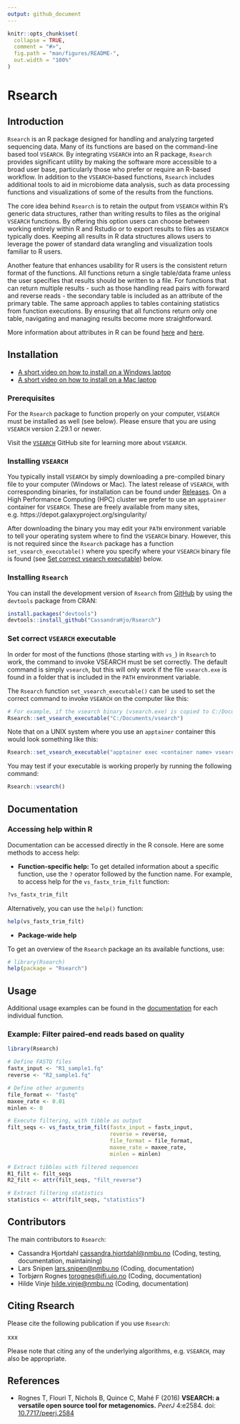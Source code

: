 ```yaml
---
output: github_document
---
```


```r
knitr::opts_chunk$set(
  collapse = TRUE,
  comment = "#>",
  fig.path = "man/figures/README-",
  out.width = "100%"
)
```

# Rsearch

## Introduction

`Rsearch` is an R package designed for handling and analyzing targeted sequencing data. Many of its functions are based on the command-line based tool `VSEARCH`. By integrating `VSEARCH` into an R package, `Rsearch` provides significant utility by making the software more accessible to a broad user base, particularly those who prefer or require an R-based workflow. In addition to the `VSEARCH`-based functions, `Rsearch` includes additional tools to aid in microbiome data analysis, such as data processing functions and visualizations of some of the results from the functions. 

The core idea behind `Rsearch` is to retain the output from `VSEARCH` within R's generic data structures, rather than writing results to files as the original `VSEARCH` functions. By offering this option users can choose between working entirely within R and Rstudio or to export results to files as `VSEARCH` typically does. Keeping all results in R data structures allows users to leverage the power of standard data wrangling and visualization tools familiar to R users. 

Another feature that enhances usability for R users is the consistent return format of the functions. All functions return a single table/data frame unless the user specifies that results should be written to a file. For functions that can return multiple results - such as those handling read pairs with forward and reverse reads - the secondary table is included as an attribute of the primary table. The same approach applies to tables containing statistics from function executions. By ensuring that all functions return only one table, navigating and managing results become more straightforward. 

More information about attributes in R can be found [here](https://www.r-bloggers.com/2020/10/attributes-in-r/) and [here](https://www.rdocumentation.org/packages/base/versions/3.6.2/topics/attributes).

## Installation

* [A short video on how to install on a Windows laptop](https://youtu.be/vxcQHTbcDss?si=QYPSliQum6ZjV6Ps){target="blank"}
* [A short video on how to install on a Mac laptop](){target="blank"}


### Prerequisites

For the `Rsearch` package to function properly on your computer, `VSEARCH` must be installed as well (see below). Please ensure that you are using `VSEARCH` version 2.29.1 or newer.

Visit the [`VSEARCH`](https://github.com/torognes/vsearch) GitHub site for learning more about `VSEARCH`.

### Installing `VSEARCH` 

You typically install `VSEARCH` by simply downloading a pre-compiled binary file to your computer (Windows or Mac). The latest release of `VSEARCH`, with corresponding binaries, for installation can be found under [Releases](https://github.com/torognes/vsearch/releases). On a High Performance Computing (HPC) cluster we prefer to use an `apptainer` container for `VSEARCH`. These are freely available from many sites, e.g. https://depot.galaxyproject.org/singularity/

After downloading the binary you may edit your `PATH` environment variable to tell your operating system where to find the `VSEARCH` binary. However, this is not required since the `Rsearch` package has a function  `set_vsearch_executable()` where you specify where your `VSEARCH` binary file is found (see [Set correct vsearch executable](#set-correct-vsearch-executable)) below.

### Installing `Rsearch`

You can install the development version of `Rsearch` from [GitHub](https://github.com/CassandraHjo/Rsearch) by using the `devtools` package from CRAN:

```r
install.packages("devtools")
devtools::install_github("CassandraHjo/Rsearch")
```

### Set correct `VSEARCH` executable

In order for most of the functions (those starting with `vs_`) in `Rsearch` to work, the command to invoke VSEARCH must be set correctly. The default command is simply `vsearch`, but this will only work if the file `vsearch.exe` is found in a folder that is included in the `PATH` environment variable. 

The `Rsearch` function `set_vsearch_executable()` can be used to set the correct command to invoke `VSEARCH` on the computer like this:

```r
# For example, if the vsearch binary (vsearch.exe) is copied to C:/Documents/ on the computer
Rsearch::set_vsearch_executable("C:/Documents/vsearch")
```

Note that on a UNIX system where you use an `apptainer` container this would look something like this:
```r
Rsearch::set_vsearch_executable("apptainer exec <container name> vsearch")
```

You may test if your executable is working properly by running the following command:
```r
Rsearch::vsearch()
```


## Documentation

### Accessing help within R

Documentation can be accessed directly in the R console. Here are some methods to access help:

* **Function-specific help:**
To get detailed information about a specific function, use the `?` operator followed by the function name. For example, to access help for the `vs_fastx_trim_filt` function:

```r
?vs_fastx_trim_filt
```

Alternatively, you can use the `help()` function:

```r
help(vs_fastx_trim_filt)
```

* **Package-wide help**

To get an overview of the `Rsearch` package an its available functions, use:

```r
# library(Rsearch)
help(package = "Rsearch")
```

## Usage

Additional usage examples can be found in the [documentation](#documentation) for each individual function.

### Example: Filter paired-end reads based on quality

```r
library(Rsearch)

# Define FASTQ files
fastx_input <- "R1_sample1.fq"
reverse <- "R2_sample1.fq"

# Define other arguments
file_format <- "fastq"
maxee_rate <- 0.01
minlen <- 0

# Execute filtering, with tibble as output
filt_seqs <- vs_fastx_trim_filt(fastx_input = fastx_input,
                                reverse = reverse,
                                file_format = file_format,
                                maxee_rate = maxee_rate,
                                minlen = minlen)

# Extract tibbles with filtered sequences
R1_filt <- filt_seqs
R2_filt <- attr(filt_seqs, "filt_reverse")

# Extract filtering statistics
statistics <- attr(filt_seqs, "statistics")
```

## Contributors

The main contributors to `Rsearch`:

* Cassandra Hjortdahl <cassandra.hjortdahl@nmbu.no> (Coding, testing, documentation, maintaining)
* Lars Snipen <lars.snipen@nmbu.no> (Coding, documentation)
* Torbjørn Rognes <torognes@ifi.uio.no> (Coding, documentation)
* Hilde Vinje <hilde.vinje@nmbu.no> (Coding, documentation)

## Citing Rsearch

Please cite the following publication if you use `Rsearch`:

xxx

Please note that citing any of the underlying algorithms, e.g. `VSEARCH`, may also be appropriate. 

## References

* Rognes T, Flouri T, Nichols B, Quince C, Mahé F (2016)
**VSEARCH: a versatile open source tool for metagenomics.**
*PeerJ* 4:e2584.
doi: [10.7717/peerj.2584](https://doi.org/10.7717/peerj.2584)

